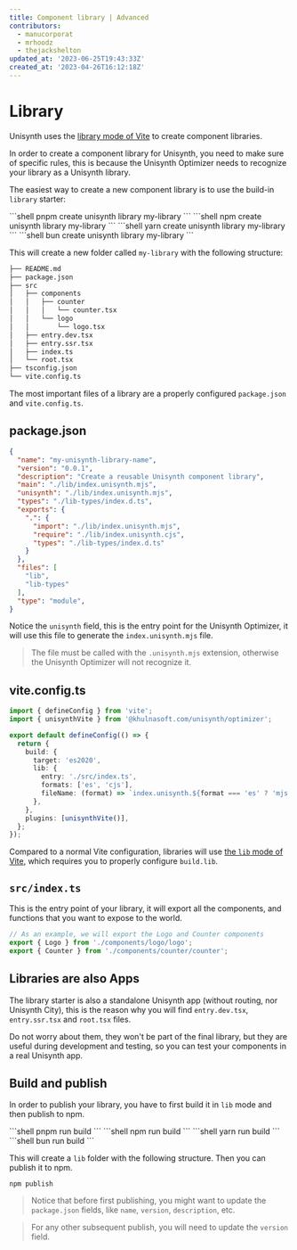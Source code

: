 ```yaml
---
title: Component library | Advanced
contributors:
  - manucorporat
  - mrhoodz
  - thejackshelton
updated_at: '2023-06-25T19:43:33Z'
created_at: '2023-04-26T16:12:18Z'
---
```



# Library

Unisynth uses the [library mode of Vite](https://vitejs.dev/guide/build.html#library-mode) to create component libraries.

In order to create a component library for Unisynth, you need to make sure of specific rules, this is because the Unisynth Optimizer needs to recognize your library as a Unisynth library.

The easiest way to create a new component library is to use the build-in `library` starter:

<PackageManagerTabs>
<span q:slot="pnpm">
```shell
pnpm create unisynth library my-library
```
</span>
<span q:slot="npm">
```shell
npm create unisynth library my-library
```
</span>
<span q:slot="yarn">
```shell
yarn create unisynth library my-library
```
</span>
<span q:slot="bun">
```shell
bun create unisynth library my-library
```
</span>
</PackageManagerTabs>

This will create a new folder called `my-library` with the following structure:

```bash {2,11,14}
├── README.md
├── package.json
├── src
│   ├── components
│   │   ├── counter
│   │   │   └── counter.tsx
│   │   └── logo
│   │       └── logo.tsx
│   ├── entry.dev.tsx
│   ├── entry.ssr.tsx
│   ├── index.ts
│   └── root.tsx
├── tsconfig.json
└── vite.config.ts
```

The most important files of a library are a properly configured `package.json` and `vite.config.ts`.

## package.json

```json
{
  "name": "my-unisynth-library-name",
  "version": "0.0.1",
  "description": "Create a reusable Unisynth component library",
  "main": "./lib/index.unisynth.mjs",
  "unisynth": "./lib/index.unisynth.mjs",
  "types": "./lib-types/index.d.ts",
  "exports": {
    ".": {
      "import": "./lib/index.unisynth.mjs",
      "require": "./lib/index.unisynth.cjs",
      "types": "./lib-types/index.d.ts"
    }
  },
  "files": [
    "lib",
    "lib-types"
  ],
  "type": "module",
}
```

Notice the `unisynth` field, this is the entry point for the Unisynth Optimizer, it will use this file to generate the `index.unisynth.mjs` file.

> The file must be called with the `.unisynth.mjs` extension, otherwise the Unisynth Optimizer will not recognize it.

## vite.config.ts

```ts {8-12}
import { defineConfig } from 'vite';
import { unisynthVite } from '@khulnasoft.com/unisynth/optimizer';

export default defineConfig(() => {
  return {
    build: {
      target: 'es2020',
      lib: {
        entry: './src/index.ts',
        formats: ['es', 'cjs'],
        fileName: (format) => `index.unisynth.${format === 'es' ? 'mjs' : 'cjs'}`,
      },
    },
    plugins: [unisynthVite()],
  };
});
```

Compared to a normal Vite configuration, libraries will use [the `lib` mode of Vite](https://vitejs.dev/guide/build.html#library-mode), which requires you to properly configure `build.lib`.

## `src/index.ts`

This is the entry point of your library, it will export all the components, and functions that you want to expose to the world.

```ts
// As an example, we will export the Logo and Counter components
export { Logo } from './components/logo/logo';
export { Counter } from './components/counter/counter';
```

## Libraries are also Apps

The library starter is also a standalone Unisynth app (without routing, nor Unisynth City), this is the reason why you will find `entry.dev.tsx`, `entry.ssr.tsx` and `root.tsx` files.

Do not worry about them, they won't be part of the final library, but they are useful during development and testing, so you can test your components in a real Unisynth app.

## Build and publish

In order to publish your library, you have to first build it in `lib` mode and then publish to npm.

<PackageManagerTabs>
<span q:slot="pnpm">
```shell
pnpm run build
```
</span>
<span q:slot="npm">
```shell
npm run build
```
</span>
<span q:slot="yarn">
```shell
yarn run build
```
</span>
<span q:slot="bun">
```shell
bun run build
```
</span>
</PackageManagerTabs>


This will create a `lib` folder with the following structure. Then you can publish it to npm.

```shell
npm publish
```

> Notice that before first publishing, you might want to update the `package.json` fields, like `name`, `version`, `description`, etc.

> For any other subsequent publish, you will need to update the `version` field.
